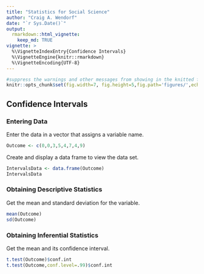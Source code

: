 ```yaml
---
title: "Statistics for Social Science"
author: "Craig A. Wendorf"
date: "`r Sys.Date()`"
output: 
  rmarkdown::html_vignette:
    keep_md: TRUE
vignette: >
  %\VignetteIndexEntry{Confidence Intervals}
  %\VignetteEngine{knitr::rmarkdown}
  %\VignetteEncoding{UTF-8}
---
```


```r
#suppress the warnings and other messages from showing in the knitted file.
knitr::opts_chunk$set(fig.width=7, fig.height=5,fig.path='figures/',echo=TRUE,warning=FALSE,message=FALSE)
```

## Confidence Intervals

### Entering Data

Enter the data in a vector that assigns a variable name.

```r
Outcome <- c(0,0,3,5,4,7,4,9)
```

Create and display a data frame to view the data set.

```r
IntervalsData <- data.frame(Outcome)
IntervalsData
```

### Obtaining Descriptive Statistics

Get the mean and standard deviation for the variable.

```r
mean(Outcome)
sd(Outcome)
```

### Obtaining Inferential Statistics

Get the mean and its confidence interval.

```r
t.test(Outcome)$conf.int
t.test(Outcome,conf.level=.99)$conf.int
```
